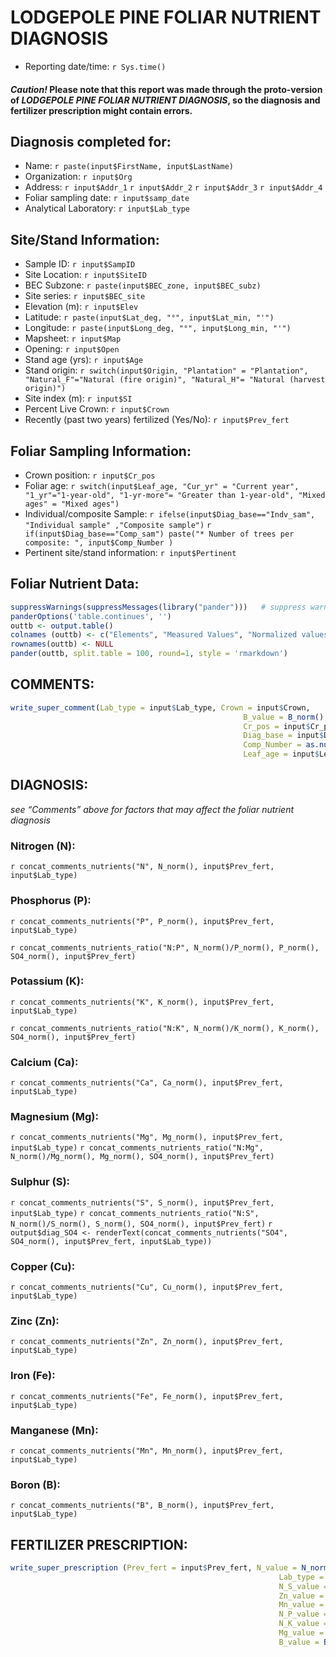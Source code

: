 # LODGEPOLE PINE FOLIAR NUTRIENT DIAGNOSIS

* Reporting date/time: `r Sys.time()`

#### *Caution!* Please note that this report was made through the proto-version of *LODGEPOLE PINE FOLIAR NUTRIENT DIAGNOSIS*, so the diagnosis and fertilizer prescription might contain errors.

## Diagnosis completed for:

* Name: `r paste(input$FirstName, input$LastName)`
* Organization: `r input$Org`
* Address: `r input$Addr_1` `r input$Addr_2` `r input$Addr_3` `r input$Addr_4`
* Foliar sampling date: `r input$samp_date`
* Analytical Laboratory: `r input$Lab_type`


## Site/Stand Information:

* Sample ID: `r input$SampID`
* Site Location: `r input$SiteID`
* BEC Subzone: `r paste(input$BEC_zone, input$BEC_subz)`
* Site series: `r input$BEC_site`
* Elevation (m): `r input$Elev`
* Latitude: `r paste(input$Lat_deg, "°", input$Lat_min, "'")`
* Longitude: `r paste(input$Long_deg, "°", input$Long_min, "'")`
* Mapsheet: `r input$Map`
* Opening: `r input$Open`
* Stand age (yrs): `r input$Age`
* Stand origin: `r switch(input$Origin, "Plantation" = "Plantation", "Natural_F"="Natural (fire origin)", "Natural_H"= "Natural (harvest origin)")`
* Site index (m): `r input$SI`
* Percent Live Crown: `r input$Crown`
* Recently (past two years) fertilized (Yes/No): `r input$Prev_fert`

## Foliar Sampling Information:

* Crown position: `r input$Cr_pos`
* Foliar age: `r switch(input$Leaf_age, "Cur_yr" = "Current year", "1_yr"="1-year-old", "1-yr-more"= "Greater than 1-year-old", "Mixed ages" = "Mixed ages")`
* Individual/composite Sample: `r ifelse(input$Diag_base=="Indv_sam", "Individual sample" ,"Composite sample")`
`r if(input$Diag_base=="Comp_sam") paste("* Number of trees per composite: ", input$Comp_Number )`
* Pertinent site/stand information: `r input$Pertinent`

\pagebreak

## Foliar Nutrient Data:

```{r, echo=FALSE,warning=FALSE}
suppressWarnings(suppressMessages(library("pander")))   # suppress warnings
panderOptions('table.continues', '')
outtb <- output.table()
colnames (outtb) <- c("Elements", "Measured Values", "Normalized values", "Interpretation")
rownames(outtb) <- NULL
pander(outtb, split.table = 100, round=1, style = 'rmarkdown')
```



## COMMENTS:

```{r, echo=FALSE,warning=FALSE}
write_super_comment(Lab_type = input$Lab_type, Crown = input$Crown,
                                                    B_value = B_norm(), N_K_value = N_norm()/K_norm(),
                                                    Cr_pos = input$Cr_pos, samp_date = input$samp_date, 
                                                    Diag_base = input$Diag_base, 
                                                    Comp_Number = as.numeric(input$Comp_Number),
                                                    Leaf_age = input$Leaf_age, Pertinent = input$Pertinent)
```


## DIAGNOSIS:

*see "Comments" above for factors that may affect the foliar nutrient diagnosis*

### Nitrogen (N):
`r concat_comments_nutrients("N", N_norm(), input$Prev_fert, input$Lab_type)`


### Phosphorus (P):
`r concat_comments_nutrients("P", P_norm(), input$Prev_fert, input$Lab_type)`

`r concat_comments_nutrients_ratio("N:P", N_norm()/P_norm(), P_norm(), SO4_norm(), input$Prev_fert)`

### Potassium (K):
`r concat_comments_nutrients("K", K_norm(), input$Prev_fert, input$Lab_type)`

`r concat_comments_nutrients_ratio("N:K", N_norm()/K_norm(), K_norm(), SO4_norm(), input$Prev_fert)`

### Calcium (Ca):
`r concat_comments_nutrients("Ca", Ca_norm(), input$Prev_fert, input$Lab_type)`


### Magnesium (Mg):
`r concat_comments_nutrients("Mg", Mg_norm(), input$Prev_fert, input$Lab_type)`
`r concat_comments_nutrients_ratio("N:Mg", N_norm()/Mg_norm(), Mg_norm(), SO4_norm(), input$Prev_fert)`

### Sulphur (S):
`r concat_comments_nutrients("S", S_norm(), input$Prev_fert, input$Lab_type)`
`r concat_comments_nutrients_ratio("N:S", N_norm()/S_norm(), S_norm(), SO4_norm(), input$Prev_fert)`
`r output$diag_SO4 <- renderText(concat_comments_nutrients("SO4", SO4_norm(), input$Prev_fert, input$Lab_type))`

### Copper (Cu):
`r concat_comments_nutrients("Cu", Cu_norm(), input$Prev_fert, input$Lab_type)`


### Zinc (Zn):
`r concat_comments_nutrients("Zn", Zn_norm(), input$Prev_fert, input$Lab_type)`

### Iron (Fe):
`r concat_comments_nutrients("Fe", Fe_norm(), input$Prev_fert, input$Lab_type)`

### Manganese (Mn):
`r concat_comments_nutrients("Mn", Mn_norm(), input$Prev_fert, input$Lab_type)`

### Boron (B):
`r concat_comments_nutrients("B", B_norm(), input$Prev_fert, input$Lab_type)`



##  FERTILIZER PRESCRIPTION:

```{r, echo=FALSE,warning=FALSE}
write_super_prescription (Prev_fert = input$Prev_fert, N_value = N_norm(), 
                                                            Lab_type = input$Lab_type, SO4_value = SO4_norm(),
                                                            N_S_value = N_norm()/S_norm(), Cu_value = Cu_norm(),
                                                            Zn_value = Zn_norm(), Fe_value = Fe_norm(), 
                                                            Mn_value = Mn_norm(), P_value = P_norm(), 
                                                            N_P_value = N_norm()/P_norm(), K_value = K_norm(),
                                                            N_K_value = N_norm()/K_norm(), Ca_value = Ca_norm(), 
                                                            Mg_value = Mg_norm(), N_Mg_value = N_norm()/Mg_norm(),
                                                            B_value = B_norm())

```



